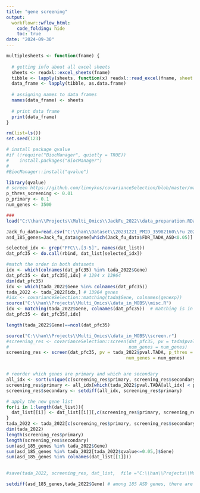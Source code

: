 ---
title: "gene screening"
output:
  workflowr::wflow_html:
    code_folding: hide
    toc: true
date: "2024-09-30"
---

```{r, echo=F, message=F, warning=F}
multiplesheets <- function(fname) {
   
  # getting info about all excel sheets
  sheets <- readxl::excel_sheets(fname)
  tibble <- lapply(sheets, function(x) readxl::read_excel(fname, sheet = x))
  data_frame <- lapply(tibble, as.data.frame)
    
  # assigning names to data frames
  names(data_frame) <- sheets
    
  # print data frame
  print(data_frame)
}

```



```{r, message=F, warning=F}
rm(list=ls())
set.seed(123)

# install package qvalue
#if (!require("BiocManager", quietly = TRUE))
#    install.packages("BiocManager")
#
#BiocManager::install("qvalue")

library(qvalue)
# screen https://github.com/linnykos/covarianceSelection/blob/master/main/step1_screening.R
p_thres_screening <- 0.01 
p_primary <- 0.1
num_genes <- 3500

###
load("C:\\han\\Projects\\Multi_Omics\\JackFu_2022\\data_preparation.RData")

Jack_fu_data=read.csv("C:\\han\\Dataset\\20231221_PMID_35982160\\Fu 2022 Suppl-41588_2022_1104_MOESM3_ESM.csv")
asd_185_genes=Jack_fu_data$gene[which(Jack_fu_data$FDR_TADA_ASD<0.05)]  # 185 genes are selected at FDR<0.05 https://www.nature.com/articles/s41588-022-01104-0
```




```{r, message=F, warning=F, eval=T}
selected_idx <- grep("PFC\\.[3-5]", names(dat_list))
dat_pfc35 <- do.call(rbind, dat_list[selected_idx]) 

#match the order in both datasets
idx <- which(colnames(dat_pfc35) %in% tada_2022$Gene)
dat_pfc35 <- dat_pfc35[,idx] # 1294 x 13964
dim(dat_pfc35)
idx <- which(tada_2022$Gene %in% colnames(dat_pfc35))
tada_2022 <- tada_2022[idx,] # 13964 genes
#idx <- covarianceSelection::matching(tada$Gene, colnames(genexp))
source("C:\\han\\Projects\\Multi_Omics\\data_in_MOBS\\misc.R")
idx <- matching(tada_2022$Gene, colnames(dat_pfc35))  # matching is in misc.R
dat_pfc35 <- dat_pfc35[,idx]

length(tada_2022$Gene)==ncol(dat_pfc35) 
```






```{r, message=F, warning=F, eval=T}
source("C:\\han\\Projects\\Multi_Omics\\data_in_MOBS\\screen.r")
#screening_res <- covarianceSelection::screen(dat_pfc35, pv = tada$pval.TADA, p_thres = p_thres_screening, 
#                                             num_genes = num_genes)
screening_res <- screen(dat_pfc35, pv = tada_2022$pval.TADA, p_thres = p_thres_screening, 
                                             num_genes = num_genes)


# reorder which genes are primary and which are secondary
all_idx <- sort(unique(c(screening_res$primary, screening_res$secondary)))
screening_res$primary <- all_idx[which(tada_2022$pval.TADA[all_idx] < p_thres_screening)]
screening_res$secondary <- setdiff(all_idx, screening_res$primary)

# apply the new gene list
for(i in 1:length(dat_list)){
  dat_list[[i]] <- dat_list[[i]][,c(screening_res$primary, screening_res$secondary)]
}
tada_2022 <- tada_2022[c(screening_res$primary, screening_res$secondary),]
dim(tada_2022)
length(screening_res$primary)  
length(screening_res$secondary) 
sum(asd_185_genes %in% tada_2022$Gene)
sum(asd_185_genes %in% tada_2022[tada_2022$qvalue<=0.05,]$Gene)
sum(asd_185_genes %in% colnames(dat_list[[1]]))

                
#save(tada_2022, screening_res, dat_list,  file ="C:\\han\\Projects\\Multi_Omics\\JackFu_2022\\screen_res_for_tada2022.RData") # this dat_list is not the same in data_preparation.RData
```


```{r, message=F, warning=F}
setdiff(asd_185_genes,tada_2022$Gene) # among 185 ASD genes, there are 13 genes missed in brainspan 
```